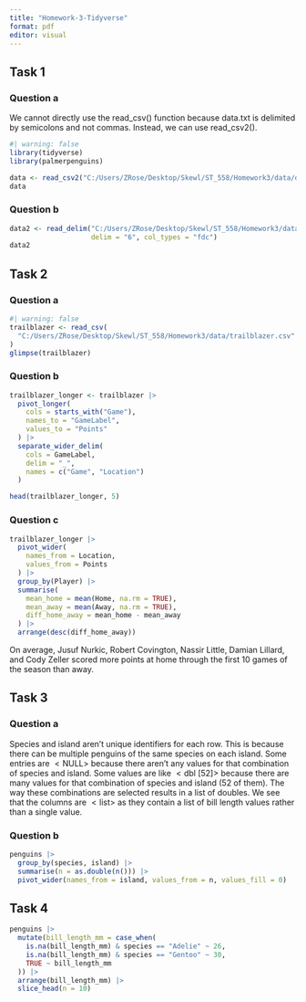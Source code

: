 ---
title: "Homework-3-Tidyverse"
format: pdf
editor: visual
---

## Task 1
### Question a

We cannot directly use the read_csv() function because data.txt is delimited by semicolons and not commas. Instead, we can use read_csv2().

```{r}
#| warning: false
library(tidyverse)
library(palmerpenguins)

data <- read_csv2("C:/Users/ZRose/Desktop/Skewl/ST_558/Homework3/data/data.txt")
data
```

### Question b
```{r}
data2 <- read_delim("C:/Users/ZRose/Desktop/Skewl/ST_558/Homework3/data/data2.txt",
                    delim = "6", col_types = "fdc")
data2
```

## Task 2
### Question a
```{r}
#| warning: false
trailblazer <- read_csv(
  "C:/Users/ZRose/Desktop/Skewl/ST_558/Homework3/data/trailblazer.csv"
)
glimpse(trailblazer)
```

### Question b
```{r}
trailblazer_longer <- trailblazer |>
  pivot_longer(
    cols = starts_with("Game"),
    names_to = "GameLabel",
    values_to = "Points"
  ) |>
  separate_wider_delim(
    cols = GameLabel,
    delim = "_",
    names = c("Game", "Location")
  )

head(trailblazer_longer, 5)
```

### Question c
```{r}
trailblazer_longer |>
  pivot_wider(
    names_from = Location,
    values_from = Points
  ) |>
  group_by(Player) |>
  summarise(
    mean_home = mean(Home, na.rm = TRUE),
    mean_away = mean(Away, na.rm = TRUE),
    diff_home_away = mean_home - mean_away
  ) |>
  arrange(desc(diff_home_away))
```
On average, Jusuf Nurkic, Robert Covington, Nassir Little, Damian Lillard, and
Cody Zeller scored more points at home through the first 10 games of the season
than away.

## Task 3
### Question a
Species and island aren't unique identifiers for each row.  This is because there can
be multiple penguins of the same species on each island.  Some entries are $<\mbox{NULL}>$
because there aren't any values for that combination of species and island.  Some
values are like $<\mbox{dbl [52]}>$ because there are many values for that combination
of species and island (52 of them).  The way these combinations are selected results in
a list of doubles.  We see that the columns are $<\mbox{list}>$ as they contain a list
of bill length values rather than a single value.

### Question b
```{r}
penguins |>
  group_by(species, island) |>
  summarise(n = as.double(n())) |>
  pivot_wider(names_from = island, values_from = n, values_fill = 0)
```

## Task 4
```{r}
penguins |>
  mutate(bill_length_mm = case_when(
    is.na(bill_length_mm) & species == "Adelie" ~ 26,
    is.na(bill_length_mm) & species == "Gentoo" ~ 30,
    TRUE ~ bill_length_mm
  )) |>
  arrange(bill_length_mm) |>
  slice_head(n = 10)
```
